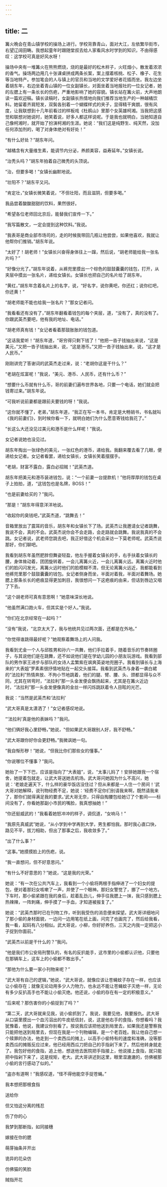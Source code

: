 ```yaml
---
---
---
```

title: 二
---





篝火晩会在青山镇学校的操场上进行。学校背靠青山，面对大江，左依繁华街市，右望辽阔田畴。我想起童年时跟随堂叔去给人家看风水时学到的知识，不由得感叹：这学校可真是好风水呀！

操场中央有一堆篝火在熊熊燃烧，烧的是最好的松木柈子，火旺烟小，散发着浓浓的香气。操场两边用几十张课桌拼成两条长案，案上摆着核桃、松子、橡子、花生等当地特产。参加笔会的人与镇上的官员和当地的文学爱好者花插而坐。我左边坐着胡东年，右边坐着青山镇的一位女副镇长，对面坐着当地报社的一位女记者，她的左腮上有一条长长的伤疤，严重地影响了她的容貌。镇长站在篝火前，大声地朗读一篇欢迎稿。镇长读稿时，女副镇长热情地向我们推荐当地生产的一种越橘饮料。她留着齐肩短发，双鬓各别着一个蝴蝶样式的夹子，显得精干爽朗，很有风度，让我联想到十几年前看过的样板戏《杜鹃山》里那个女英雄柯湘。当我把这感觉和联想对她说时，她笑着说，好多人都这样说呢。于是我也就明白，当她知道自己像柯湘时，就开始了扮演柯湘的生涯。她说：“我们这是纯野生、纯天然，没加任何添加剂的，喝了对身体绝对有好处！”

“有什么好处？”胡东年问。

“越橘含有大量维生素，能调节内分泌，养颜美容，益寿延年。”女镇长说。

“治秃头吗？”胡东年拍着自己微秃的头顶说。

“治，但要多喝！”女镇长幽默地说。

“壮阳不？”胡东平又问。

“肯定壮，”女镇长微笑着说，“不但壮阳，而且滋阴，但要多喝。”

我品尝着酸酸甜甜的饮料，果然很好。

“希望各位老师回北京后，能替我们宣传一下。”

“我写篇散文，一定会提到这种饮料。”我说。

“我表哥是商业部市场司的，走的时候我带回几瓶让他尝尝，如果他喜欢，我就让他帮你们推销。”胡东年说。

“太好了！胡老师！”女镇长兴奋得身体往上一蹿，然后说，“胡老师能给我一张名片吗？”

“好像分光了。”胡东年说着，从裤兜里摸出一个棕色的鼓鼓囊囊的钱包，打开，从夹层中摸出一张名片，递给女镇长。女镇长也把自己的名片给了胡东年。

“黄红，”胡东年念着名片上的名字，说，“好名字，说你黄吧，你还红；说你红吧，你还黄！”

“胡老师能不能也给我一张名片？”那女记者问。

“我看看还有没有了，”胡东年翻看着钱包的每个夹层，道，“没有了，真的没有了。你跟武英杰要吧，他有我的地址、电话。”

“胡老师真有钱！”女记者看着那鼓胀胀的钱包道。

“这话我爱听！”胡东年道，“哥穷得只剩下钱了！”他把一沓子钱抽出来说，“这是美元，”又把一沓子钱抽出来，说，“这是港币。”又把一沓子钱抽出来，说，“这才是人民币。”

刚刚讲完了答谢词的武英杰走过来，说：“老胡你这是干什么？”

“老胡在炫富呢！”我说，“美元、港币、人民币，还有什么币？”

“想要什么币就有什么币，哥的前妻们遍布世界各地，只要一个电话，她们就会把钱寄过来。”胡东年说。

“可我听说前妻都是跟前夫要钱的呀！”我说。

“这你就不懂了，老弟，”胡东年道，“我正在写一本书，肯定是大畅销书，书名就叫《我的前妻们》，到时候你看一下，就明白她们为什么愿意寄钱给我花了。”

“长这么大还没见过美元和港币是什么样呢！”我说。

女记者说她也没见过。

胡东年掏出一张绿色的美元，一张红色的港币，递给我。我翻来覆去看了几眼，便递给女记者。女记者看罢，递给女镇长，女镇长笑着摆摆手。

“老胡，财富不露白，露白必招贼！”武英杰道。

胡东年把美元和港币装进钱包，说：“一个前妻一台提款机！”他将厚厚的钱包在桌子上拍拍，道，“这钱包也是名牌，BOSS！”

“也是前妻给买的？”我问。

“那是！”胡东年得意洋洋地说。

“收起你的臭钱吧，”武英杰道，“跳舞去！”

音箱里放出了震耳的音乐，胡东年和女镇长下了场。武英杰让我邀请女记者跳舞，我说不会，真的不会。武英杰说你会不会走路，会走路就会跳舞。我说我真的不会跳。女记者说，武老师您跳去吧，我正好借这个机会采访一下莫老师呢。武英杰说那好，你们聊吧。

我看到胡东年虽然肥胖但舞姿轻盈，他左手握着女镇长的手，右手扶着女镇长的腰，身体耸动着，团团旋转着，一会儿离篝火近，一会儿离篝火远。离篝火近时他们的脸闪闪发光，离篝火远时他们的脸模糊不清，但无论离篝火远近，我都能看到他裤兜里那个鼓鼓囊囊的钱包。女记者侧身而坐，半面对着我，半面对着舞场。她腮上那条长长的疤痕显得更加刺目，我很想问一下这疤痕的由来，但话到唇边又咽了下去。

“这个胡老师可真有意思啊！”她意味深长地说。

“他虽然满口跑火车，但其实是个好人。”我说。

“你们在北京经常在一起吗？”

“没有”我说，“北京太大了，我与他统共见过两次面，还都是在外地。”

“你觉得谁跳得最好呢？”她观察着舞场上的人问我。

我看到尤金一个人与邱胜男和孙六一共舞，他们手拉着手，随着音乐的节奏转圈子，与其说他们是在跳舞，还不如说他们是在学幼儿园的小朋友玩游戏。我看到部队的男作家王进步与部队的女诗人孟繁紫在飒爽英姿地兜圈子。我看到镇长与上海来的“大表姐”罗素素很抒情地贴在一起交头接耳。我看到武英杰与身着一袭白裙的“法拉利”热情奔放、不拘小节地跳着，他们的腿、臂、腰、头、颈都显得与众不同，尤其在转弯时，“法拉利”那一头金发便会飘扬起来，尤其是在篝火近边时，“法拉利”那一头金发便像真的金丝一样闪烁跳跃着令人目眩的光芒。

我说：“当然是武英杰和‘法拉利’

“武大哥真是太潇洒了！”女记者感叹地说。

“‘法拉利’真是他的表妹吗？”我问。

“他们俩好我心里舒畅，”她说，"但如果武大哥跟别人好，我不舒畅。”

“武大哥跟你好你会更舒畅。”我微讽她一句。

“我自惭形秽！”她说，“但我比你们那些女的懂事。”

“你说哪位不懂事？”我问。

她抬了一下下巴，应该是指向了“大表姐”，说，“太事儿妈了！安排她跟我一个宿舍，她提着包就走，让武大哥送她去机场。武大哥问她因为什么不高兴，她说：‘老娘走遍天下，什么样的豪华饭店没住过？但从来都是一人住一个房间！’武大哥对她解释，说刊物经费不足，她说：‘经费不足你们别请我来啊，既然请我来了，那你们就得满足我的要求。’武大哥无奈，只得自掏腰包给她订了个套间——标间没有了，你看她那副小市民的嘴脸，我真想抽她！”

“你还挺威武的！”我看着她怒冲冲的样子，调侃道，“女响马！”

“我原先真威武”她说，“从小学到中学再到大学，男生都怕我。那时我心直口快，路见不平，拔刀相助，但出了那事之后，我收敛多了。”

“出了什么事？”

“这事。”她摸摸脸上的伤疤，说。

“我一直想问，但不好意思问。”

“有什么不好意思的？”她说，“这是我的光荣。”

她说：“有一次在公共汽车上，我看到一个小偷将两根手指伸进了一个妇女的提包，便对着那妇女咳嗽了一声，并使了一个眼神。那妇女警觉了，挪了一个地方。下车时，那小偷紧跟在我的身后，趁着乱劲儿，伸手往我腮上一抹，我只感到腮上热辣辣，一阵刺痛，伸手摸了一手血，才知道被报复了。”

她说：“武英杰那时已在刊物工作，听到我受伤的消息便来探望。武大哥详细地问了那小偷的身材面貌，一边问一边用笔在纸上画，问完了也画完了，然后给我看，我一看，起码有八分相似。武大哥说，小柳，你好好养伤，三天之内我一定把这小子捉到你面前。”

“武英杰以前是干什么的？”我问。

“他是我们市公安局刑警队的，有名的反扒能手，这市里的小偷都认识他，只要他在那辆车上，这车上的小偷都不敢出手。”

“那他为什么要一家小刊物来呢？”

“武大哥有自己的逻辑，”她说，“武大哥说，就像应该让苍蝇蚊子存在一样，也应该让小偷存在；就像无论动用多少人力物力，也永远不能让苍蝇蚊子灭绝一样，无论有多少反扒高手也不能让小偷灭绝。他还说，小偷的存在有一定的积极意义。”

“后来呢？那伤害你的小偷捉到了吗？”

“第二天，武大哥就来见我，说小偷抓到了。我说，我要见他，我要报仇。武大哥从口袋里摸出一个血污泅出的牛皮纸信封，说，这是他右手的食指，你想看吗？我犹豫着，他说，我建议你别看了。按说我应该把他送到局里去，如果我还是警察我只能把他送到局里去，但现在我是一个刊物编辑，是一个老百姓。我让他自己想一个赎罪的办法，他走到一个卖西瓜的摊上，以高手小偷特有的速度和准确，没等那卖西瓜的摊贩反应过来，他已经用西瓜刀把自己的手指剁下来了。然后他转身就走了。我包好他的食指，追上他，想送他去医院把手指接上，他说接上食指，就只能把中指剁下来了，这是规矩，老大。武大哥讲述到这里，眼里湿漉漉的，仿佛被那小偷的言行感动了似的。”

“盗亦有道啊！”我感叹道，“怪不得他能空手捉苍蝇。”



我本想把那根食指

送给你

但又怕这分离的残忍

伤了你的心

我梦到那断指，如同接穗

嫁接在你的腮

萌芽抽条并开出

诡异的花朵仿

仿佛猫的笑脸

贼指开花